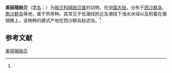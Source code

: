 {{Speciesbox
| name = 美丽隔贻贝
| status = 
| status_system = 
| image = 
| genus = Septifer
| species = pulcher
| authority = (Wang, 1983)<ref name='id10790'>{{cite web| url =http://www.bioinfo.cn/db05/BjdwSpecies.php?action=view&id=10790| title =美丽隔贻贝| work =《中国动物物种编目数据库》| publisher =中国科学院微生物研究所| author =中国科学院动物研究所| accessdate =2009-04-28| deadurl =yes| archiveurl =https://web.archive.org/web/20160305062234/http://www.bioinfo.cn/db05/BjdwSpecies.php?action=view&id=10790| archivedate =2016-03-05}}</ref>
}}

'''美丽隔贻贝'''（[[学名|学名]]：{{lang|la|''Septifer pulcher''}}）为[[贻贝科|贻贝科]][[隔贻贝属|隔贻贝属]]的动物。在[[中国大陆|中国大陆]]，分布于[[西沙群岛|西沙群岛]]、[[南沙群岛|南沙群岛]]等地，属于热带种。其常见于低潮线附近及潮线下浅水水域以及附着在珊瑚礁上。该物种的模式产地在西沙群岛赵述岛。<ref name='id10790'/>

== 参考文献 ==
{{reflist}}

{{Wikispecies|Septifer pulcher}}
{{Taxonbar|from=Q15225138}}

[[Category:隔贻贝属|美丽隔贻贝]]


{{软体动物小作品}}